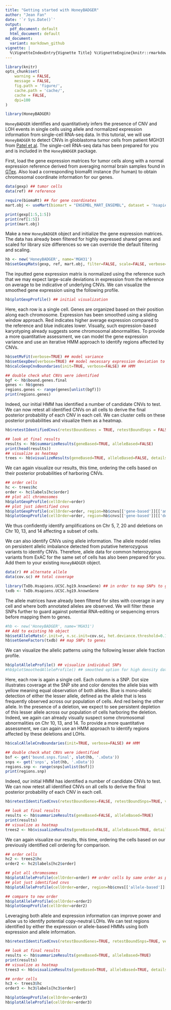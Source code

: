 ```yaml
---
title: "Getting started with HoneyBADGER"
author: "Jean Fan"
date: '`r Sys.Date()`'
output:
  pdf_document: default
  html_document: default
md_document:
  variant: markdown_github
vignette: |
  %\VignetteIndexEntry{Vignette Title} %\VignetteEngine{knitr::rmarkdown} \usepackage[utf8]{inputenc}
---
```



```r
library(knitr)
opts_chunk$set(
    warning = FALSE,
    message = FALSE,
    fig.path = 'figure/',
    cache.path = 'cache/',
    cache = FALSE,
    dpi=100
)
```


```r
library(HoneyBADGER)
```

`HoneyBADGER` identifies and quantitatively infers the presence of CNV and LOH events in single cells using allele and normalized expression information from single-cell RNA-seq data. In this tutorial, we will use `HoneyBADGER` to detect CNVs in glioblastoma tumor cells from patient MGH31 from [Patel et al](http://science.sciencemag.org/content/344/6190/1396). The single-cell RNA-seq data has been prepared for you and is included in the `HoneyBADGER` package. 

First, load the gene expression matrices for tumor cells along with a normal expression reference derived from averaging normal brain samples found in [GTex](https://www.gtexportal.org/home/). Also load a corresponding biomaRt instance (for human) to obtain chromosomal coordinate information for our genes. 

```r
data(gexp) ## tumor cells
data(ref) ## reference

require(biomaRt) ## for gene coordinates
mart.obj <- useMart(biomart = "ENSEMBL_MART_ENSEMBL", dataset = 'hsapiens_gene_ensembl', host = "jul2015.archive.ensembl.org")

print(gexp[1:5,1:5])
print(ref[1:5])
print(mart.obj)
```

Make a new `HoneyBADGER` object and initialize the gene expression matrices. The data has already been filtered for highly expressed shared genes and scaled for library size differences so we can override the default filtering and scaling. 

```r
hb <- new('HoneyBADGER', name='MGH31')
hb$setGexpMats(gexp, ref, mart.obj, filter=FALSE, scale=FALSE, verbose=TRUE)
```

The inputted gene expression matrix is normalized using the reference such that we may expect large-scale deviations in expression from the reference on average to be indicative of underlying CNVs. We can visualize the smoothed gene expression using the following profile. 

```r
hb$plotGexpProfile() ## initial visualization
```

Here, each row is a single cell. Genes are organized based on their position along each chromosome. Expression has been smoothed using a sliding window approach. Red indicates higher average expression compared to the reference and blue indicates lower. Visually, such expression-based karyotyping already suggests some chromosomal abnormalities. To provide a more quantitative assessment, we can model the gene expression variance and use an iterative HMM approach to identify regions affected by CNVs.

```r
hb$setMvFit(verbose=TRUE) ## model variance
hb$setGexpDev(verbose=TRUE) ## model necessary expression deviation to identify CNVs
hb$calcGexpCnvBoundaries(init=TRUE, verbose=FALSE) ## HMM

## double check what CNVs were identified
bgf <- hb$bound.genes.final
genes <- hb$genes
regions.genes <- range(genes[unlist(bgf)])
print(regions.genes)
```

Indeed, our initial HMM has identified a number of candidate CNVs to test. We can now retest all identified CNVs on all cells to derive the final posterior probability of each CNV in each cell. We can cluster cells on these posterior probabilities and visualize them as a heatmap. 

```r
hb$retestIdentifiedCnvs(retestBoundGenes = TRUE, retestBoundSnps = FALSE, verbose=FALSE)

## look at final results
results <- hb$summarizeResults(geneBased=TRUE, alleleBased=FALSE)
print(head(results))
## visualize as heatmap 
trees <- hb$visualizeResults(geneBased=TRUE, alleleBased=FALSE, details=TRUE, margins=c(25,15))
```

We can again visualize our results, this time, ordering the cells based on their posterior probabilities of harboring CNVs. 

```r
## order cells
hc <- trees$hc
order <- hc$labels[hc$order]
## plot all chromosomes
hb$plotGexpProfile(cellOrder=order)
## plot just identified cnvs
hb$plotGexpProfile(cellOrder=order, region=hb$cnvs[['gene-based']][['amp']])
hb$plotGexpProfile(cellOrder=order, region=hb$cnvs[['gene-based']][['del']])
```

We thus confidently identify amplifications on Chr 5, 7, 20 and deletions on Chr 10, 13, and 14 affecting a subset of cells. 

We can also identify CNVs using allele information. The allele model relies on persistent allelic imbalance detected from putative heterozygous variants to identify CNVs. Therefore, allele data for common heterozygous variants from ExAC for the same set of cells has also been prepared for you. Add them to your existing `HoneyBADGER` object. 

```r
data(r) ## alternate allele
data(cov.sc) ## total coverage

library(TxDb.Hsapiens.UCSC.hg19.knownGene) ## in order to map SNPs to genes
txdb <- TxDb.Hsapiens.UCSC.hg19.knownGene
```

The allele matrices have already been filtered for sites with coverage in any cell and where both annotated alleles are observed. We will filter these SNPs further to guard against potential RNA-editing or sequencing errors before mapping them to genes. 

```r
#hb <- new('HoneyBADGER', name='MGH31')
## Add to existing hb object
hb$setAlleleMats(r.init=r, n.sc.init=cov.sc, het.deviance.threshold=0.1, n.cores=detectCores())
hb$setGeneFactors(txdb) ## map SNPs to genes
```

We can visualize the allelic patterns using the following lesser allele fraction profile. 

```r
hb$plotAlleleProfile() ## visualize individual SNPs
#hb$plotSmoothedAlleleProfile() ## smoothed option for high density data
```

Here, each row is again a single cell. Each column is a SNP. Dot size illustrates coverage at the SNP site and color denotes the allele bias with yellow meaning equal observation of both alleles. Blue is mono-allelic detection of either the lesser allele, defined as the allele that is less frequently observed across our population of cells. And red being the other allele. In the presence of a deletion, we expect to see persistent depletion of this lesser allele across our population of cells harboring the deletion. Indeed, we again can already visually suspect some chromosomal abnormalities on Chr 10, 13, and 14. To provide a more quantitative assessment, we can again use an HMM approach to identify regions affected by these deletions and LOHs. 

```r
hb$calcAlleleCnvBoundaries(init=TRUE, verbose=FALSE) ## HMM

## double check what CNVs were identified
bsf <- get('bound.snps.final', slot(hb, '.xData'))
snps <- get('snps', slot(hb, '.xData'))
regions.snp <- range(snps[unlist(bsf)])
print(regions.snp)
```

Indeed, our initial HMM has identified a number of candidate CNVs to test. We can now retest all identified CNVs on all cells to derive the final posterior probability of each CNV in each cell.

```r
hb$retestIdentifiedCnvs(retestBoundGenes=FALSE, retestBoundSnps=TRUE, verbose=FALSE)

## look at final results
results <- hb$summarizeResults(geneBased=FALSE, alleleBased=TRUE)
print(results)
## visualize as heatmap 
trees2 <- hb$visualizeResults(geneBased=FALSE, alleleBased=TRUE, details=TRUE, margins=c(25,15))
```

We can again visualize our results, this time, ordering the cells based on our previously identified cell ordering for comparison. 

```r
## order cells
hc2 <- trees2$hc
order2 <- hc2$labels[hc2$order]

## plot all chromosomes
hb$plotAlleleProfile(cellOrder=order) ## order cells by same order as previously
## plot just identified cnvs
hb$plotAlleleProfile(cellOrder=order, region=hb$cnvs[['allele-based']][['del.loh']])

## compare to new order
hb$plotAlleleProfile(cellOrder=order2) 
hb$plotGexpProfile(cellOrder=order2) 
```

Leveraging both allele and expression information can improve power and allow us to identify potential copy-neutral LOHs. We can test regions identified by either the expression or allele-based HMMs using both expression and allele information. 

```r
hb$retestIdentifiedCnvs(retestBoundGenes=TRUE, retestBoundSnps=TRUE, verbose=FALSE)

## look at final results
results <- hb$summarizeResults(geneBased=TRUE, alleleBased=TRUE)
print(results)
## visualize as heatmap 
trees3 <- hb$visualizeResults(geneBased=TRUE, alleleBased=TRUE, details=TRUE, margins=c(25,15))

## order cells
hc3 <- trees3$hc
order3 <- hc3$labels[hc3$order]

hb$plotGexpProfile(cellOrder=order3) 
hb$plotAlleleProfile(cellOrder=order3) 
```
